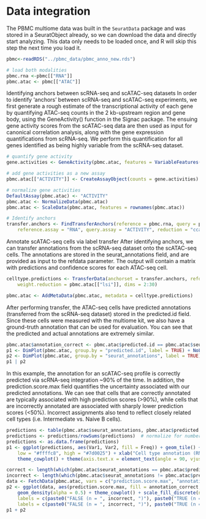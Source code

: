 # Data integration
The PBMC multiome data was built in the `SeuratData` package and was stored in a SeuratObject already, so we can download the data and directly start analyzing. This data only needs to be loaded once, and R will skip this step the next time you load it.

```r
pbmc<-readRDS("../pbmc_data/pbmc_anno_new.rds")
```

```r
# load both modalities
pbmc.rna <-pbmc[["RNA"]]
pbmc.atac <- pbmc[["ATAC"]]

```

Identifying anchors between scRNA-seq and scATAC-seq datasets
In order to identify ‘anchors’ between scRNA-seq and scATAC-seq experiments, we first generate a rough estimate of the transcriptional activity of each gene by quantifying ATAC-seq counts in the 2 kb-upstream region and gene body, using the GeneActivity() function in the Signac package. The ensuing gene activity scores from the scATAC-seq data are then used as input for canonical correlation analysis, along with the gene expression quantifications from scRNA-seq. We perform this quantification for all genes identified as being highly variable from the scRNA-seq dataset.

```r
# quantify gene activity
gene.activities <- GeneActivity(pbmc.atac, features = VariableFeatures(pbmc.rna))

# add gene activities as a new assay
pbmc.atac[["ACTIVITY"]] <- CreateAssayObject(counts = gene.activities)

# normalize gene activities
DefaultAssay(pbmc.atac) <- "ACTIVITY"
pbmc.atac <- NormalizeData(pbmc.atac)
pbmc.atac <- ScaleData(pbmc.atac, features = rownames(pbmc.atac))

# Identify anchors
transfer.anchors <- FindTransferAnchors(reference = pbmc.rna, query = pbmc.atac, features = VariableFeatures(object = pbmc.rna),
    reference.assay = "RNA", query.assay = "ACTIVITY", reduction = "cca")
```

Annotate scATAC-seq cells via label transfer
After identifying anchors, we can transfer annotations from the scRNA-seq dataset onto the scATAC-seq cells. The annotations are stored in the seurat_annotations field, and are provided as input to the refdata parameter. The output will contain a matrix with predictions and confidence scores for each ATAC-seq cell.

```r
celltype.predictions <- TransferData(anchorset = transfer.anchors, refdata = pbmc.rna$seurat_annotations,
    weight.reduction = pbmc.atac[["lsi"]], dims = 2:30)

pbmc.atac <- AddMetaData(pbmc.atac, metadata = celltype.predictions)

```

After performing transfer, the ATAC-seq cells have predicted annotations (transferred from the scRNA-seq dataset) stored in the predicted.id field. Since these cells were measured with the multiome kit, we also have a ground-truth annotation that can be used for evaluation. You can see that the predicted and actual annotations are extremely similar.

```r
pbmc.atac$annotation_correct <- pbmc.atac$predicted.id == pbmc.atac$seurat_annotations
p1 <- DimPlot(pbmc.atac, group.by = "predicted.id", label = TRUE) + NoLegend() + ggtitle("Predicted annotation")
p2 <- DimPlot(pbmc.atac, group.by = "seurat_annotations", label = TRUE) + NoLegend() + ggtitle("Ground-truth annotation")
p1 | p2

```

In this example, the annotation for an scATAC-seq profile is correctly predicted via scRNA-seq integration ~90% of the time. In addition, the prediction.score.max field quantifies the uncertainty associated with our predicted annotations. We can see that cells that are correctly annotated are typically associated with high prediction scores (>90%), while cells that are incorrectly annotated are associated with sharply lower prediction scores (<50%). Incorrect assignments also tend to reflect closely related cell types (i.e. Intermediate vs. Naive B cells).

```r
predictions <- table(pbmc.atac$seurat_annotations, pbmc.atac$predicted.id)
predictions <- predictions/rowSums(predictions)  # normalize for number of cells in each cell type
predictions <- as.data.frame(predictions)
p1 <- ggplot(predictions, aes(Var1, Var2, fill = Freq)) + geom_tile() + scale_fill_gradient(name = "Fraction of cells",
    low = "#ffffc8", high = "#7d0025") + xlab("Cell type annotation (RNA)") + ylab("Predicted cell type label (ATAC)") +
    theme_cowplot() + theme(axis.text.x = element_text(angle = 90, vjust = 0.5, hjust = 1))

correct <- length(which(pbmc.atac$seurat_annotations == pbmc.atac$predicted.id))
incorrect <- length(which(pbmc.atac$seurat_annotations != pbmc.atac$predicted.id))
data <- FetchData(pbmc.atac, vars = c("prediction.score.max", "annotation_correct"))
p2 <- ggplot(data, aes(prediction.score.max, fill = annotation_correct, colour = annotation_correct)) +
    geom_density(alpha = 0.5) + theme_cowplot() + scale_fill_discrete(name = "Annotation Correct",
    labels = c(paste0("FALSE (n = ", incorrect, ")"), paste0("TRUE (n = ", correct, ")"))) + scale_color_discrete(name = "Annotation Correct",
    labels = c(paste0("FALSE (n = ", incorrect, ")"), paste0("TRUE (n = ", correct, ")"))) + xlab("Prediction Score")
p1 + p2

```



